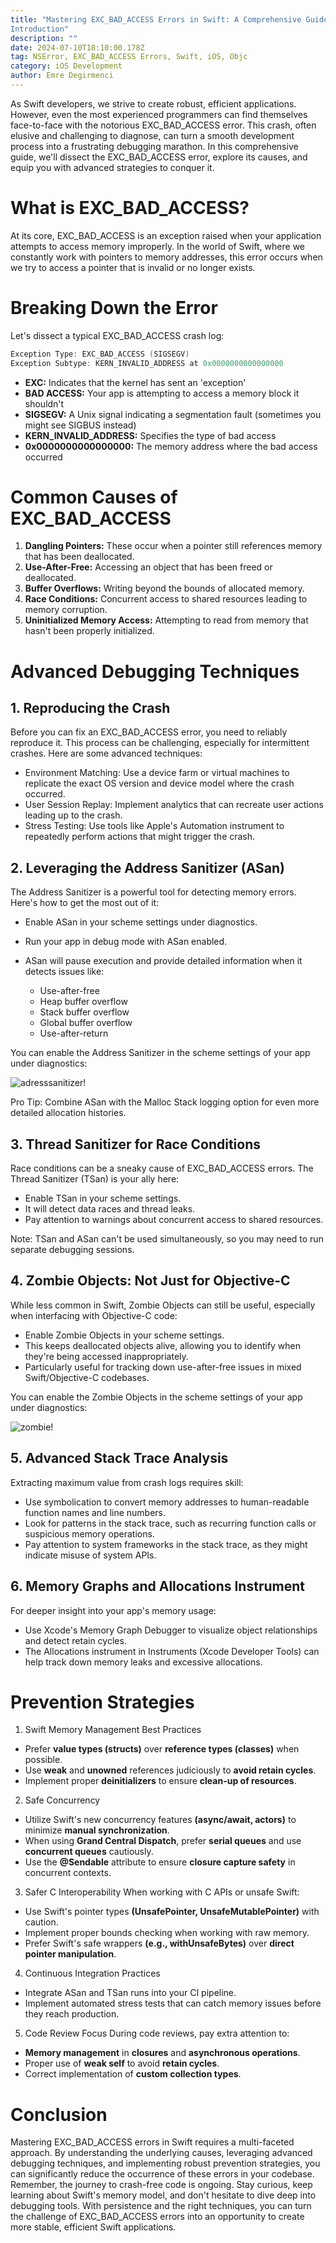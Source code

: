 ```yaml
---
title: "Mastering EXC_BAD_ACCESS Errors in Swift: A Comprehensive Guide
Introduction"
description: ""
date: 2024-07-10T18:10:00.178Z
tag: NSError, EXC_BAD_ACCESS Errors, Swift, iOS, Objc
category: iOS Development
author: Emre Degirmenci
---
```


As Swift developers, we strive to create robust, efficient applications. However, even the most experienced programmers can find themselves face-to-face with the notorious EXC_BAD_ACCESS error. This crash, often elusive and challenging to diagnose, can turn a smooth development process into a frustrating debugging marathon. In this comprehensive guide, we'll dissect the EXC_BAD_ACCESS error, explore its causes, and equip you with advanced strategies to conquer it.

# What is EXC_BAD_ACCESS?

At its core, EXC_BAD_ACCESS is an exception raised when your application attempts to access memory improperly. In the world of Swift, where we constantly work with pointers to memory addresses, this error occurs when we try to access a pointer that is invalid or no longer exists.

# Breaking Down the Error
Let's dissect a typical EXC_BAD_ACCESS crash log:

```swift
Exception Type: EXC_BAD_ACCESS (SIGSEGV)
Exception Subtype: KERN_INVALID_ADDRESS at 0x0000000000000000
```

 - **EXC:** Indicates that the kernel has sent an 'exception'
 - **BAD ACCESS:** Your app is attempting to access a memory block it shouldn't
 - **SIGSEGV:** A Unix signal indicating a segmentation fault (sometimes you might see SIGBUS instead)
 - **KERN_INVALID_ADDRESS:** Specifies the type of bad access
 - **0x0000000000000000:** The memory address where the bad access occurred

# Common Causes of EXC_BAD_ACCESS

1. **Dangling Pointers:** These occur when a pointer still references memory that has been deallocated.
2. **Use-After-Free:** Accessing an object that has been freed or deallocated.
3. **Buffer Overflows:** Writing beyond the bounds of allocated memory.
4. **Race Conditions:** Concurrent access to shared resources leading to memory corruption.
5. **Uninitialized Memory Access:** Attempting to read from memory that hasn't been properly initialized.

# Advanced Debugging Techniques

## 1. Reproducing the Crash

Before you can fix an EXC_BAD_ACCESS error, you need to reliably reproduce it. This process can be challenging, especially for intermittent crashes. Here are some advanced techniques:

- Environment Matching: Use a device farm or virtual machines to replicate the exact OS version and device model where the crash occurred.
- User Session Replay: Implement analytics that can recreate user actions leading up to the crash.
- Stress Testing: Use tools like Apple's Automation instrument to repeatedly perform actions that might trigger the crash.

## 2. Leveraging the Address Sanitizer (ASan)

The Address Sanitizer is a powerful tool for detecting memory errors. Here's how to get the most out of it:

- Enable ASan in your scheme settings under diagnostics.
- Run your app in debug mode with ASan enabled.
- ASan will pause execution and provide detailed information when it detects issues like:

    - Use-after-free
    - Heap buffer overflow
    - Stack buffer overflow
    - Global buffer overflow
    - Use-after-return


You can enable the Address Sanitizer in the scheme settings of your app under diagnostics:

![adresssanitizer!](/images/adresssanitizer.png "Address Sanitizer")

Pro Tip: Combine ASan with the Malloc Stack logging option for even more detailed allocation histories.

## 3. Thread Sanitizer for Race Conditions

Race conditions can be a sneaky cause of EXC_BAD_ACCESS errors. The Thread Sanitizer (TSan) is your ally here:

- Enable TSan in your scheme settings.
- It will detect data races and thread leaks.
- Pay attention to warnings about concurrent access to shared resources.

Note: TSan and ASan can't be used simultaneously, so you may need to run separate debugging sessions.

## 4. Zombie Objects: Not Just for Objective-C

While less common in Swift, Zombie Objects can still be useful, especially when interfacing with Objective-C code:

- Enable Zombie Objects in your scheme settings.
- This keeps deallocated objects alive, allowing you to identify when they're being accessed inappropriately.
- Particularly useful for tracking down use-after-free issues in mixed Swift/Objective-C codebases.

You can enable the Zombie Objects in the scheme settings of your app under diagnostics:

![zombie!](/images/zombie.png "Zombie Objects")

## 5. Advanced Stack Trace Analysis

Extracting maximum value from crash logs requires skill:

- Use symbolication to convert memory addresses to human-readable function names and line numbers.
- Look for patterns in the stack trace, such as recurring function calls or suspicious memory operations.
- Pay attention to system frameworks in the stack trace, as they might indicate misuse of system APIs.

## 6. Memory Graphs and Allocations Instrument

For deeper insight into your app's memory usage:

- Use Xcode's Memory Graph Debugger to visualize object relationships and detect retain cycles.
- The Allocations instrument in Instruments (Xcode Developer Tools) can help track down memory leaks and excessive allocations.

# Prevention Strategies

1. Swift Memory Management Best Practices
- Prefer **value types (structs)** over **reference types (classes)** when possible.
- Use **weak** and **unowned** references judiciously to **avoid retain cycles**.
- Implement proper **deinitializers** to ensure **clean-up of resources**.

2. Safe Concurrency
- Utilize Swift's new concurrency features **(async/await, actors)** to minimize **manual synchronization**.
- When using **Grand Central Dispatch**, prefer **serial queues** and use **concurrent queues** cautiously.
- Use the **@Sendable** attribute to ensure **closure capture safety** in concurrent contexts.

3. Safer C Interoperability
When working with C APIs or unsafe Swift:

- Use Swift's pointer types **(UnsafePointer, UnsafeMutablePointer)** with caution.
- Implement proper bounds checking when working with raw memory.
- Prefer Swift's safe wrappers **(e.g., withUnsafeBytes)** over **direct pointer manipulation**.
  
4. Continuous Integration Practices

- Integrate ASan and TSan runs into your CI pipeline.
- Implement automated stress tests that can catch memory issues before they reach production.

5. Code Review Focus
During code reviews, pay extra attention to:

- **Memory management** in **closures** and **asynchronous operations**.
- Proper use of **weak self** to avoid **retain cycles**.
- Correct implementation of **custom collection types**.

# Conclusion

Mastering EXC_BAD_ACCESS errors in Swift requires a multi-faceted approach. By understanding the underlying causes, leveraging advanced debugging techniques, and implementing robust prevention strategies, you can significantly reduce the occurrence of these errors in your codebase.
Remember, the journey to crash-free code is ongoing. Stay curious, keep learning about Swift's memory model, and don't hesitate to dive deep into debugging tools. With persistence and the right techniques, you can turn the challenge of EXC_BAD_ACCESS errors into an opportunity to create more stable, efficient Swift applications.